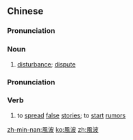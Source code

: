 {{also|风波}}
==Chinese==
{{zh-forms|s=风波}}

===Pronunciation===
{{zh-pron
|m=fēngbō
|c=fung1 bo1
|h=pfs=fûng-phô/fûng-pô
|mn=hong-phō
|cat=n
}}

===Noun===
{{zh-noun}}

# [[disturbance]]; [[dispute]]

===Pronunciation===
{{zh-pron
|mn=qz:hong-po͘
|cat=v
}}

===Verb===
{{zh-verb}}

# {{lb|zh|Quanzhou|_|Min Nan}} to [[spread]] [[false]] [[story|stories]]; to [[start]] [[rumor]]s

[[zh-min-nan:風波]]
[[ko:風波]]
[[zh:風波]]
